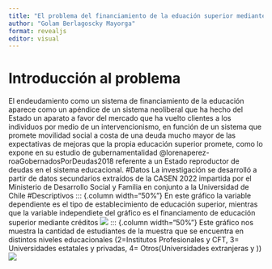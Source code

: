 ```yaml
---
title: "El problema del financiamiento de la eduación superior mediante créditos"
author: "Golam Berlagoscky Mayorga"
format: revealjs
editor: visual
---
```

# Introducción al problema
El endeudamiento como un sistema de financiamiento de la educación aparece como un apéndice de un sistema neoliberal que ha hecho del Estado un aparato a favor del mercado que ha vuelto clientes a los individuos por medio de un intervencionismo, en función de un sistema que promete movilidad social a costa de una deuda mucho mayor de las expectativas de mejoras que la propia educación superior promete, como lo expone en su estudio de gubernamentalidad @lorenaperez-roaGobernadosPorDeudas2018 referente a un Estado reproductor de deudas en el sistema educacional.
#Datos 
La investigación se desarrolló a partir de datos secundarios extraídos de la CASEN 2022 impartida por el Ministerio de Desarrollo Social y Familia en conjunto a la Universidad de Chile
#Descriptivos
::: {.column width="50%"}
En este gráfico la variable dependiente es el tipo de establecimiento de educación superior, mientras que la variable independiete del gráfico es el financiamento de educación superior mediante créditos
![](C:/Users/franr/OneDrive/Documentos/GitHub/Trabajo-R-Uah/Output/grafico5.png)
::: {.column width="50%"}
Este gráfico nos muestra la cantidad de estudiantes de la muestra que se encuentra en distintos niveles educacionales (2=Institutos Profesionales y CFT, 3= Universidades estatales y privadas, 4= Otros(Universidades extranjeras y )) 
![](C:/Users/franr/OneDrive/Documentos/GitHub/Trabajo-R-Uah/Output/grafico2.png)
